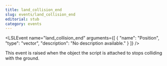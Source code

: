 ```yaml
---
title: land_collision_end
slug: events/land_collision_end
editorial: stub
category: events
---
```


<LSLEvent
	name="land_collision_end"
	arguments={[
	{
		"name": "Position",
		"type": "vector",
		"description": "No description available."
	}
]}
/>

This event is raised when the object the script is attached to stops colliding with the ground.
